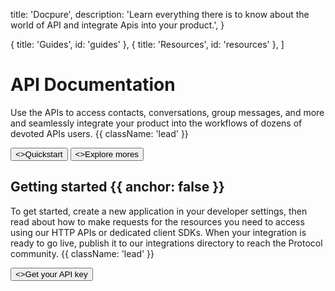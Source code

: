 
  title: 'Docpure',
  description:
    'Learn everything there is to know about the world of API and integrate Apis into your product.',
}

  { title: 'Guides', id: 'guides' },
  { title: 'Resources', id: 'resources' },
]



# API Documentation

Use the APIs to access contacts, conversations, group messages, and more and seamlessly integrate your product into the workflows of dozens of devoted APIs users. {{ className: 'lead' }}

<div className="not-prose mb-16 mt-6 flex gap-3">
  <Button href="/quickstart" arrow="right">
    <>Quickstart</>
  </Button>
  <Button href="/sdks" variant="outline">
    <>Explore mores</>
  </Button>
</div>



## Getting started {{ anchor: false }}

To get started, create a new application in your developer settings, then read about how to make requests for the resources you need to access using our HTTP APIs or dedicated client SDKs. When your integration is ready to go live, publish it to our integrations directory to reach the Protocol community. {{ className: 'lead' }}

<div className="not-prose">
  <Button href="/sdks" variant="text" arrow="right">
    <>Get your API key</>
  </Button>
</div>

<Guides />

<Resources />
